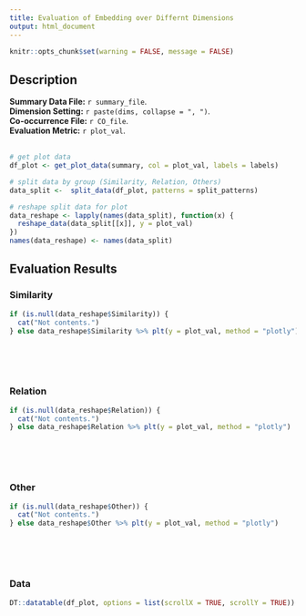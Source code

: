 ```yaml
---
title: Evaluation of Embedding over Differnt Dimensions
output: html_document
---
```



```r
knitr::opts_chunk$set(warning = FALSE, message = FALSE) 
```

## Description

**Summary Data File:** `r summary_file`.<br/>
**Dimension Setting:** `r paste(dims, collapse = ", ")`.<br/>
**Co-occurrence File:** `r CO_file`.<br/>
**Evaluation Metric:** `r plot_val`.<br/><br/>


```r
  
# get plot data
df_plot <- get_plot_data(summary, col = plot_val, labels = labels)

# split data by group (Similarity, Relation, Others)
data_split <-  split_data(df_plot, patterns = split_patterns)

# reshape split data for plot
data_reshape <- lapply(names(data_split), function(x) {
  reshape_data(data_split[[x]], y = plot_val)
})
names(data_reshape) <- names(data_split)

```

## Evaluation Results {.tabset}

### Similarity
```r
if (is.null(data_reshape$Similarity)) {
  cat("Not contents.")
} else data_reshape$Similarity %>% plt(y = plot_val, method = "plotly")
```
<br/><br/><br/>

### Relation
```r
if (is.null(data_reshape$Relation)) {
  cat("Not contents.")
} else data_reshape$Relation %>% plt(y = plot_val, method = "plotly")
```
<br/><br/><br/>
      
### Other
```r
if (is.null(data_reshape$Other)) {
  cat("Not contents.")
} else data_reshape$Other %>% plt(y = plot_val, method = "plotly")
```
<br/><br/><br/>

### Data
```r
DT::datatable(df_plot, options = list(scrollX = TRUE, scrollY = TRUE))
```
<br/><br/><br/>
